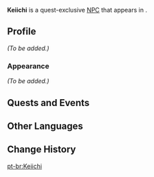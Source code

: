 {{Meta
<!-- Remove this template after adding the missing info -->
|missing_NPC_profile  = yes
}}
{{Character Infobox
|image            = NPC Keiichi.png
|voiceEN          = 
|voiceCN          = 
|voiceJP          = 
|voiceKR          = 
|region           = Inazuma
|location         = Inazuma
|affiliation      = 
|title            = Merchant
|type             = Quest NPC
}}
'''Keiichi''' is a quest-exclusive [[NPC]] that appears in {{Quest|A Trip for Two in Ritou}}.

==Profile==
<!-- detailed story/lore information goes here -->
''(To be added.)''

===Appearance===
''(To be added.)''

==Quests and Events==
{{Quests and Events}}

==Other Languages==
{{Other Languages
|default_hidden = 1
|en      = Keiichi
|zhs     = 桂一
|zhs_rm  = Guìyī
|zht     = 桂一
|zht_rm  = Guìyī
|ja      = 桂一
|ja_rm   = Keiichi
|ko      = 케이치
|es      = Keiichi
|fr      = Keiichi
|ru      = Кэйити
|th      = Keiichi
|vi      = Keiichi
|de      = Keiichi
|id      = Keiichi
|pt      = Keiichi
|tr      = Keiichi
|it      = Keiichi
}}

==Change History==
{{Change History|2.2}}
<!--
==References==
{{Reflist}}-->

[[pt-br:Keiichi]]